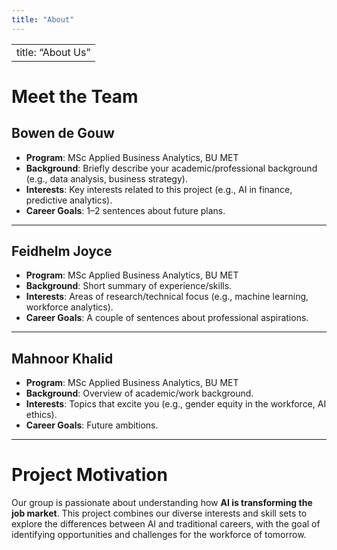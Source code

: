 ```yaml
---
title: "About"
---
```


---
title: "About Us"
---

# Meet the Team

## Bowen de Gouw
- **Program**: MSc Applied Business Analytics, BU MET  
- **Background**: Briefly describe your academic/professional background (e.g., data analysis, business strategy).  
- **Interests**: Key interests related to this project (e.g., AI in finance, predictive analytics).  
- **Career Goals**: 1–2 sentences about future plans.  

---

## Feidhelm Joyce
- **Program**: MSc Applied Business Analytics, BU MET  
- **Background**: Short summary of experience/skills.  
- **Interests**: Areas of research/technical focus (e.g., machine learning, workforce analytics).  
- **Career Goals**: A couple of sentences about professional aspirations.  

---

## Mahnoor Khalid
- **Program**: MSc Applied Business Analytics, BU MET  
- **Background**: Overview of academic/work background.  
- **Interests**: Topics that excite you (e.g., gender equity in the workforce, AI ethics).  
- **Career Goals**: Future ambitions.  

---

# Project Motivation
Our group is passionate about understanding how **AI is transforming the job market**. This project combines our diverse interests and skill sets to explore the differences between AI and traditional careers, with the goal of identifying opportunities and challenges for the workforce of tomorrow.

